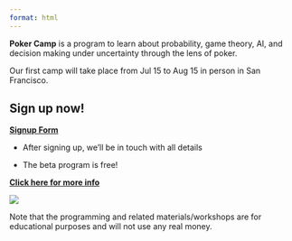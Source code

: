 ```yaml
---
format: html
---
```

**Poker Camp** is a program to learn about probability, game theory, AI, and decision making under uncertainty through the lens of poker. 

Our first camp will take place from Jul 15 to Aug 15 in person in San Francisco.

::: {.callout-note appearance="default"}

## Sign up now! 

**[Signup Form](https://forms.gle/72yqxC3UpP9aa2wv7)**

- After signing up, we'll be in touch with all details

- The beta program is free! 

<!-- - The cost for the camp is $100 per person with an optional $20 pre-camp Poker Basics workshop. -->

<!-- - After signing up, we'll be in touch with all details! including payment options. -->

 **[Click here for more info](/signup)**
:::

[![](./assets/pc.png)](./signup)

Note that the programming and related materials/workshops are for educational purposes and will not use any real money. 
